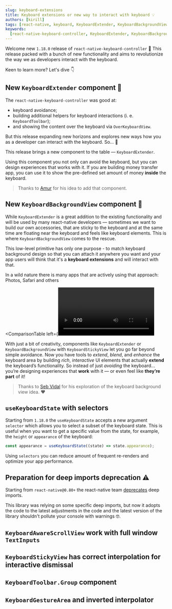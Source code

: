 ```yaml
---
slug: keyboard-extensions
title: Keyboard extensions or new way to interact with keyboard 💡
authors: [kirill]
tags: [react-native, keyboard, KeyboardExtender, KeyboardBackgroundView]
keywords:
  [react-native-keyboard-controller, KeyboardExtender, KeyboardBackgroundView]
---
```


Welcome new `1.18.0` release of `react-native-keyboard-controller` 🎉 This release packed with a bunch of new functionality and aims to revolutionize the way we as developers interact with the keyboard.

Keen to learn more? Let's dive 👇

<!-- truncate -->

## New `KeyboardExtender` component 🧩

The `react-native-keyboard-controller` was good at:

- keyboard avoidance;
- building additional helpers for keyboard interactions (i. e. `KeyboardToolbar`);
- and showing the content over the keyboard via `OverKeyboardView`.

But this release expanding new horizons and explores new ways how you as a developer can interact with the keyboard. So... 🥁

This release brings a new component to the table — `KeyboardExtender`.


<div style={{ display: "flex", justifyContent: "center", marginBottom: 20 }}>
  <Lottie
    className="lottie"
    animationData={KeyboardExtender}
    style={{ width: 400, height: 400 }}
    loop
  />
</div>

Using this component you not only can avoid the keyboard, but you can design experiences that works with it. If you are building money transfer app, you can use it to show the pre-defined set amount of money **inside** the keyboard.

> Thanks to [Amur](https://github.com/Amurmurmur) for his idea to add that component.

## New `KeyboardBackgroundView` component 🎨

While `KeyboardExtender` is a great addition to the existing functionality and will be used by many react-native developers — sometimes we want to build our own accessories, that are sticky to the keyboard and at the same time are floating near the keyboard and feels like keyboard elements. This is where `KeyboardBackgroundView` comes to the rescue.


<div style={{ display: "flex", justifyContent: "center", marginBottom: 20 }}>
  <Lottie
    className="lottie"
    animationData={KeyboardBackgroundView}
    style={{ width: 400, height: 400 }}
    loop
  />
</div>

This low-level primitive has only one purpose - to match keyboard background design so that you can attach it anywhere you want and your app users will think that it's a **keyboard extensions** and will interact with that.

In a wild nature there is many apps that are actively using that approach: Photos, Safari and others


<ComparisonTable
  left={<Video src="/video/safari.mp4" width={51} />}
  right={<Video src="/video/photos-app.mp4" width={50} />}
  leftText={<i>iOS Safari app.</i>}
  rightText={<i>iOS Photos app.</i>}
/>

With just a bit of creativity, components like `KeyboardExtender` or `KeyboardBackgroundView` with `KeyboardStickyView` let you go far beyond simple avoidance. Now you have tools to _extend_, _blend_, and _enhance_ the keyboard area by building _rich_, _interactive_ UI elements that actually **extend** the keyboard’s functionality. So instead of just _avoiding_ the keyboard... you’re designing experiences that **work** with it — or even feel like **they’re part** of it!

> Thanks to [Seb Vidal](https://github.com/sebjvidal) for his exploration of the keyboard background view idea. ❤️

## `useKeyboardState` with selectors

Starting from `1.18.0` the `useKeyboardState` accepts a new argument `selector` which allows you to select a subset of the keyboard state. This is useful when you want to get a specific value from the state, for example, the `height` or `appearance` of the keyboard:

```ts
const appearance = useKeyboardState((state) => state.appearance);
```

Using `selectors` you can reduce amount of frequent re-renders and optimize your app performance.

## Preparation for deep imports deprecation ⚠️

Starting from `react-native@0.80+` the react-native team [deprecates](https://github.com/react-native-community/discussions-and-proposals/discussions/893) deep imports.

This library was relying on some specific deep imports, but now it adopts the code to the latest adjustments in the code and the latest version of the library shouldn't pollute your console with warnings 🤓.

## `KeyboardAwareScrollView` work with full window `TextInputs`

## `KeyboardStickyView` has correct interpolation for interactive dismissal

## `KeyboardToolbar.Group` component

## `KeyboardGestureArea` and inverted interpolator
